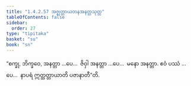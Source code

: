 ```yaml
---
title: "1.4.2.57 အဇ္ဈတ္တာယတနအနတ္တသုတ္တ"
tableOfContents: false
sidebar:
  order: 27
type: "tipitaka"
basket: "su"
book: "sn"
---
```



<DynamicBreadcrumb />

<Division number="224" book="sn" e="ch" v="18" p="312">

<Paragraph number="916" book="sn">
“စက္ခု, ဘိက္ခဝေ, အနတ္တာ …ပေ…  ဇိဝှါ အနတ္တာ …ပေ…  မနော အနတ္တာ. ဧဝံ ပဿံ …ပေ…  နာပရံ ဣတ္ထတ္တာယာတိ ပဇာနာတီ”တိ.
</Paragraph>
</Division>